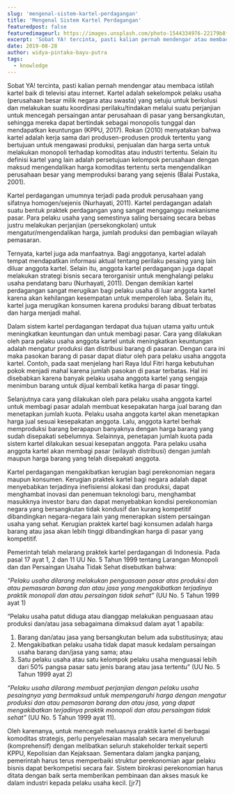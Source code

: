 ```yaml
---
slug: 'mengenal-sistem-kartel-perdagangan'
title: 'Mengenal Sistem Kartel Perdagangan'
featuredpost: false
featuredimageurl: https://images.unsplash.com/photo-1544334976-22179b8f2b98?ixid=MXwxMjA3fDB8MHxzZWFyY2h8M3x8aW5kb25lc2lhJTIwbWFya2V0fGVufDB8fDB8&ixlib=rb-1.2.1&auto=format&fit=crop&w=500&q=60
excerpt: 'Sobat YA! tercinta, pasti kalian pernah mendengar atau membaca istilah kartel baik di televisi atau internet.'
date: 2019-08-28
author: widya-pintaka-bayu-putra
tags:
  - knowledge
---
```


Sobat YA! tercinta, pasti kalian pernah mendengar atau membaca istilah kartel baik di televisi atau internet. Kartel adalah sekelompok pelaku usaha (perusahaan besar milik negara atau swasta) yang setuju untuk berkolusi dan melakukan suatu koordinasi perilaku/tindakan melalui suatu perjanjian untuk mencegah persaingan antar perusahaan di pasar yang bersangkutan, sehingga mereka dapat bertindak sebagai monopolis tunggal dan mendapatkan keuntungan (KPPU, 2017). Rokan (2010) menyatakan bahwa kartel adalah kerja sama dari produsen-produsen produk tertentu yang bertujuan untuk mengawasi produksi, penjualan dan harga serta untuk melakukan monopoli terhadap komoditas atau industri tertentu. Selain itu definisi kartel yang lain adalah persetujuan kelompok perusahaan dengan maksud mengendalikan harga komoditas tertentu serta mengendalikan perusahaan besar yang memproduksi barang yang sejenis (Balai Pustaka, 2001).

Kartel perdagangan umumnya terjadi pada produk perusahaan yang sifatnya homogen/sejenis (Nurhayati, 2011). Kartel perdagangan adalah suatu bentuk praktek perdagangan yang sangat mengganggu mekanisme pasar. Para pelaku usaha yang semestinya saling bersaing secara bebas justru melakukan perjanjian (persekongkolan) untuk mengatur/mengendalikan harga, jumlah produksi dan pembagian wilayah pemasaran.

Ternyata, kartel juga ada manfaatnya. Bagi anggotanya, kartel adalah tempat mendapatkan informasi aktual tentang perilaku pesaing yang lain diluar anggota kartel. Selain itu, anggota kartel perdagangan juga dapat melakukan strategi bisnis secara terorganisir untuk menghalangi pelaku usaha pendatang baru (Nurhayati, 2011). Dengan demikian kartel perdagangan sangat merugikan bagi pelaku usaha di luar anggota kartel karena akan kehilangan kesempatan untuk memperoleh laba. Selain itu, kartel juga merugikan konsumen karena produksi barang dibuat terbatas dan harga menjadi mahal.

Dalam sistem kartel perdagangan terdapat dua tujuan utama yaitu untuk meningkatkan keuntungan dan untuk membagi pasar. Cara yang dilakukan oleh para pelaku usaha anggota kartel untuk meningkatkan keuntungan adalah mengatur produksi dan distribusi barang di pasaran. Dengan cara ini maka pasokan barang di pasar dapat diatur oleh para pelaku usaha anggota kartel. Contoh, pada saat menjelang hari Raya Idul Fitri harga kebutuhan pokok menjadi mahal karena jumlah pasokan di pasar terbatas. Hal ini disebabkan karena banyak pelaku usaha anggota kartel yang sengaja menimbun barang untuk dijual kembali ketika harga di pasar tinggi.

Selanjutnya cara yang dilakukan oleh para pelaku usaha anggota kartel untuk membagi pasar adalah membuat kesepakatan harga jual barang dan menetapkan jumlah kuota. Pelaku usaha anggota kartel akan menetapkan harga jual sesuai kesepakatan anggota. Lalu, anggota kartel berhak memproduksi barang berapapun banyaknya dengan harga barang yang sudah disepakati sebelumnya. Selainnya, penetapan jumlah kuota pada sistem kartel dilakukan sesuai kesepatan anggota. Para pelaku usaha anggota kartel akan membagi pasar (wilayah distribusi) dengan jumlah maupun harga barang yang telah disepakati anggota.

Kartel perdagangan mengakibatkan kerugian bagi perekonomian negara maupun konsumen. Kerugian praktek kartel bagi negara adalah dapat menyebabkan terjadinya inefisiensi alokasi dan produksi, dapat menghambat inovasi dan penemuan teknologi baru, menghambat masukknya investor baru dan dapat menyebabkan kondisi perekonomian negara yang bersangkutan tidak kondusif dan kurang kompetitif dibandingkan negara-negara lain yang menerapkan sistem persaingan usaha yang sehat. Kerugian praktek kartel bagi konsumen adalah harga barang atau jasa akan lebih tinggi dibandingkan harga di pasar yang kompetitif.

Pemerintah telah melarang praktek kartel perdagangan di Indonesia. Pada pasal 17 ayat 1, 2 dan 11 UU No. 5 Tahun 1999 tentang Larangan Monopoli dan dan Persaingan Usaha Tidak Sehat disebutkan bahwa:

_“Pelaku usaha dilarang melakukan penguasaan pasar atas produksi dan atau pemasaran barang dan atau jasa yang mengakibatkan terjadinya praktik monopoli dan atau persaingan tidak sehat”_ (UU No. 5 Tahun 1999 ayat 1)

“Pelaku usaha patut diduga atau dianggap melakukan penguasaan atau produksi dan/atau jasa sebagaimana dimaksud dalam ayat 1 apabila:

1.  Barang dan/atau jasa yang bersangkutan belum ada substitusinya; atau
2.  Mengakibatkan pelaku usaha tidak dapat masuk kedalam persaingan usaha barang dan/jasa yang sama; atau
3.  Satu pelaku usaha atau satu kelompok pelaku usaha menguasai lebih dari 50% pangsa pasar satu jenis barang atau jasa tertentu” (UU No. 5 Tahun 1999 ayat 2)

_“Pelaku usaha dilarang membuat perjanjian dengan pelaku usaha pesaingnya yang bermaksud untuk mempengaruhi harga dengan mengatur produksi dan atau pemasaran barang dan atau jasa, yang dapat mengakibatkan terjadinya praktik monopoli dan atau persaingan tidak sehat”_ (UU No. 5 Tahun 1999 ayat 11).

Oleh karenanya, untuk mencegah meluasnya praktik kartel di berbagai komoditas strategis, perlu penyelesaian masalah secara menyeluruh (komprehensif) dengan melibatkan seluruh stakeholder terkait seperti KPPU, Kepolisian dan Kejaksaan. Sementara dalam jangka panjang, pemerintah harus terus memperbaiki struktur perekonomian agar pelaku bisnis dapat berkompetisi secara fair. Sistem birokrasi perekonomian harus ditata dengan baik serta memberikan pembinaan dan akses masuk ke dalam industri kepada pelaku usaha kecil. [jr7]
